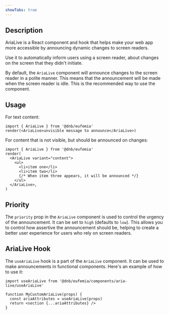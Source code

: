 ```yaml
---
showTabs: true
---
```


## Description

AriaLive is a React component and hook that helps make your web app more accessible by announcing dynamic changes to screen readers.

Use it to automatically inform users using a screen reader, about changes on the screen that they didn't initiate.

By default, the `AriaLive` component will announce changes to the screen reader in a polite manner. This means that the announcement will be made when the screen reader is idle. This is the recommended way to use the component.

## Usage

For text content:

```tsx
import { AriaLive } from '@dnb/eufemia'
render(<AriaLive>unvisible message to announce</AriaLive>)
```

For content that is not visible, but should be announced on changes:

```tsx
import { AriaLive } from '@dnb/eufemia'
render(
  <AriaLive variant="content">
    <ul>
      <li>item one</li>
      <li>item two</li>
      {/* When item three appears, it will be announced */}
    </ul>
  </AriaLive>,
)
```

## Priority

The `priority` prop in the `AriaLive` component is used to control the urgency of the announcement. It can be set to `high` (defaults to `low`). This allows you to control how assertive the announcement should be, helping to create a better user experience for users who rely on screen readers.

## AriaLive Hook

The `useAriaLive` hook is a part of the `AriaLive` component. It can be used to make announcements in functional components. Here's an example of how to use it:

```tsx
import useAriaLive from '@dnb/eufemia/components/aria-live/useAriaLive'

function MyCustomAriaLive(props) {
  const ariaAttributes = useAriaLive(props)
  return <section {...ariaAttributes} />
}
```
